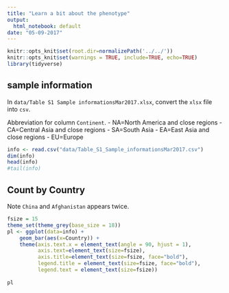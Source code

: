 ```yaml
---
title: "Learn a bit about the phenotype"
output:
  html_notebook: default
date: "05-09-2017"
---
```



```r
knitr::opts_knit$set(root.dir=normalizePath('../../'))
knitr::opts_knit$set(warnings = TRUE, include=TRUE, echo=TRUE)
library(tidyverse)
```


## sample information
In `data/Table S1 Sample informationsMar2017.xlsx`, convert the `xlsx` file into `csv`.

Abbreviation for column `Continent`.
- NA=North America and close regions
- CA=Central Asia and close regions
- SA=South Asia
- EA=East Asia and close regions
- EU=Europe

```r
info <- read.csv("data/Table_S1_Sample_informationsMar2017.csv")
dim(info)
head(info)
#tail(info)

```

## Count by Country

Note `China` and `Afghanistan` appears twice.

```r

fsize = 15
theme_set(theme_grey(base_size = 18))
pl <- ggplot(data=info) +
    geom_bar(aes(x=Country)) +
    theme(axis.text.x = element_text(angle = 90, hjust = 1),
          axis.text=element_text(size=fsize),
          axis.title=element_text(size=fsize, face="bold"),
          legend.title = element_text(size=fsize, face="bold"),
          legend.text = element_text(size=fsize))
    
pl
```


